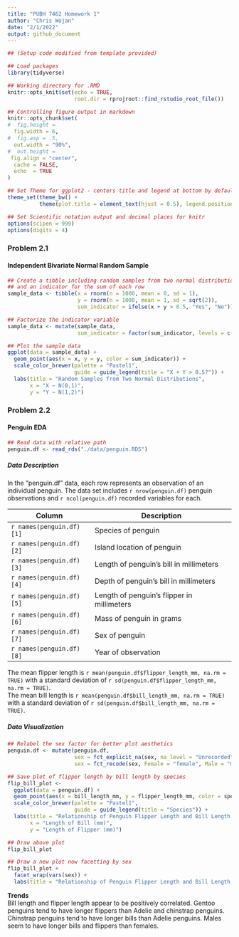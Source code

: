 ```yaml
---
title: "PUBH 7462 Homework 1"
author: "Chris Wojan"
date: "2/1/2022"
output: github_document
---
```


```r

## (Setup code modified from template provided)

## Load packages
library(tidyverse)

## Working directory for .RMD
knitr::opts_knit$set(echo = TRUE,
                     root.dir = rprojroot::find_rstudio_root_file())

## Controlling figure output in markdown
knitr::opts_chunk$set(
#  fig.height =   
  fig.width = 6,
#  fig.asp = .5,
  out.width = "90%",
#  out.height = 
 fig.align = "center",
  cache = FALSE,
  echo  = TRUE
)

## Set Theme for ggplot2 - centers title and legend at bottom by default
theme_set(theme_bw() + 
          theme(plot.title = element_text(hjust = 0.5), legend.position = "bottom"))

## Set Scientific notation output and decimal places for knitr
options(scipen = 999)
options(digits = 4)

```

### Problem 2.1
#### Independent Bivariate Normal Random Sample

```r

## Create a tibble including random samples from two normal distributions
## and an indicator for the sum of each row
sample_data <- tibble(x = rnorm(n = 1000, mean = 0, sd = 1),
                      y = rnorm(n = 1000, mean = 1, sd = sqrt(2)),
                      sum_indicator = ifelse(x + y > 0.5, "Yes", "No"))

## Factorize the indicator variable
sample_data <- mutate(sample_data, 
                      sum_indicator = factor(sum_indicator, levels = c("Yes","No")))

## Plot the sample data
ggplot(data = sample_data) + 
  geom_point(aes(x = x, y = y, color = sum_indicator)) +
  scale_color_brewer(palette = "Pastel1",
                     guide = guide_legend(title = "X + Y > 0.5?")) + 
  labs(title = "Random Samples from Two Normal Distributions",
       x = "X ~ N(0,1)",
       y = "Y ~ N(1,2)")

```

### Problem 2.2
#### Penguin EDA

```r

## Read data with relative path
penguin.df <- read_rds("./data/penguin.RDS")

```

##### Data Description
In the "penguin.df" data, each row represents an observation of an individual penguin.
The data set includes `r nrow(penguin.df)` penguin observations and `r ncol(penguin.df)` recorded variables for each.  

Column                   | Description  
------------------------- | ------------------------------------------  
`r names(penguin.df)[1]` | Species of penguin  
`r names(penguin.df)[2]` | Island location of penguin  
`r names(penguin.df)[3]` | Length of penguin's bill in millimeters  
`r names(penguin.df)[4]` | Depth of penguin's bill in millimeters  
`r names(penguin.df)[5]` | Length of penguin's flipper in millimeters  
`r names(penguin.df)[6]` | Mass of penguin in grams  
`r names(penguin.df)[7]` | Sex of penguin  
`r names(penguin.df)[8]` | Year of observation  

The mean flipper length is `r mean(penguin.df$flipper_length_mm, na.rm = TRUE)` with a standard deviation of `r sd(penguin.df$flipper_length_mm, na.rm = TRUE)`.  
The mean bill length is `r mean(penguin.df$bill_length_mm, na.rm = TRUE)` with a standard deviation of `r sd(penguin.df$bill_length_mm, na.rm = TRUE)`.  

##### Data Visualization

```r

## Relabel the sex factor for better plot aesthetics
penguin.df <- mutate(penguin.df,
                     sex = fct_explicit_na(sex, na_level = "Unrecorded"),
                     sex = fct_recode(sex, Female = "female", Male = "male"))

## Save plot of flipper length by bill length by species
flip_bill_plot <-
  ggplot(data = penguin.df) + 
  geom_point(aes(x = bill_length_mm, y = flipper_length_mm, color = species)) + 
  scale_color_brewer(palette = "Pastel1",
                     guide = guide_legend(title = "Species")) + 
  labs(title = "Relationship of Penguin Flipper Length and Bill Length, by Species",
       x = "Length of Bill (mm)",
       y = "Length of Flipper (mm)")

## Draw above plot
flip_bill_plot

## Draw a new plot now facetting by sex
flip_bill_plot +
  facet_wrap(vars(sex)) +
  labs(title = "Relationship of Penguin Flipper Length and Bill Length, by Species and Sex")

```

**Trends**  
Bill length and flipper length appear to be positively correlated. Gentoo penguins tend to have longer flippers than Adelie and chinstrap penguins. Chinstrap penguins tend to have longer bills than Adelie penguins. Males seem to have longer bills and flippers than females.

